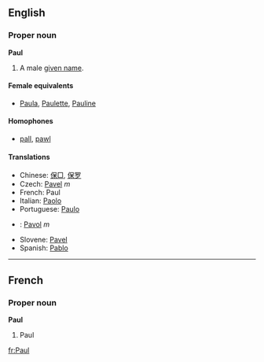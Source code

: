 ==English==
===Proper noun===
'''Paul'''

#A male [[given name]].

====Female equivalents====
*[[Paula]], [[Paulette]], [[Pauline]]

====Homophones====
*[[pall]], [[pawl]]

====Translations====
*Chinese: [[保□]], [[保罗]]
*Czech: [[Pavel]] ''m''
*French: Paul
*Italian: [[Paolo]]
*Portuguese: [[Paulo]]
*{{sk}}: [[Pavol]] ''m''
*Slovene: [[Pavel]]
*Spanish: [[Pablo]]

----

==French==
===Proper noun===
'''Paul'''

#Paul

[[fr:Paul]]